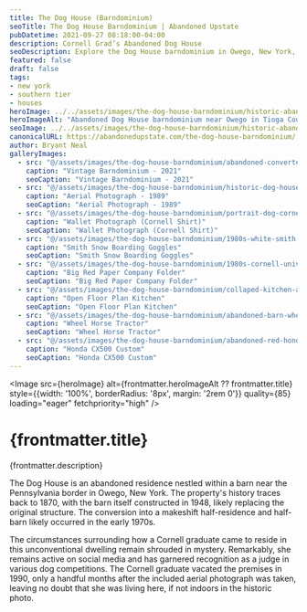 ```yaml
---
title: The Dog House (Barndominium)
seoTitle: The Dog House Barndominium | Abandoned Upstate
pubDatetime: 2021-09-27 08:18:00-04:00
description: Cornell Grad’s Abandoned Dog House
seoDescription: Explore the Dog House barndominium in Owego, New York, where a Cornell graduate converted a barn into an offbeat home now left to the elements.
featured: false
draft: false
tags:
- new york
- southern tier
- houses
heroImage: ../../assets/images/the-dog-house-barndominium/historic-abandoned-barn-dog-house-owego.jpg
heroImageAlt: "Abandoned Dog House barndominium near Owego in Tioga County, New York"
seoImage: ../../assets/images/the-dog-house-barndominium/historic-abandoned-barn-dog-house-owego.jpg
canonicalURL: https://abandonedupstate.com/the-dog-house-barndominium/
author: Bryant Neal
galleryImages:
  - src: "@/assets/images/the-dog-house-barndominium/abandoned-converted-barn-house-owego.jpg"
    caption: "Vintage Barndominium - 2021"
    seoCaption: "Vintage Barndominium - 2021"
  - src: "@/assets/images/the-dog-house-barndominium/historic-dog-house-barn-1989-owego-ny.jpg"
    caption: "Aerial Photograph - 1989"
    seoCaption: "Aerial Photograph - 1989"
  - src: "@/assets/images/the-dog-house-barndominium/portrait-dog-cornell-university-abandoned-house.jpg"
    caption: "Wallet Photograph (Cornell Shirt)"
    seoCaption: "Wallet Photograph (Cornell Shirt)"
  - src: "@/assets/images/the-dog-house-barndominium/1980s-white-smith-ski-goggels.jpg"
    caption: "Smith Snow Boarding Goggles"
    seoCaption: "Smith Snow Boarding Goggles"
  - src: "@/assets/images/the-dog-house-barndominium/1980s-cornell-university-folder.jpg"
    caption: "Big Red Paper Company Folder"
    seoCaption: "Big Red Paper Company Folder"
  - src: "@/assets/images/the-dog-house-barndominium/collaped-kitchen-abandoned-house-owego-ny.jpg"
    caption: "Open Floor Plan Kitchen"
    seoCaption: "Open Floor Plan Kitchen"
  - src: "@/assets/images/the-dog-house-barndominium/abandoned-barn-wheel-horse-tractor.jpg"
    caption: "Wheel Horse Tractor"
    seoCaption: "Wheel Horse Tractor"
  - src: "@/assets/images/the-dog-house-barndominium/abandoned-red-honda-cx-500.jpg"
    caption: "Honda CX500 Custom"
    seoCaption: "Honda CX500 Custom"
---
```













<Image 
  src={heroImage} 
  alt={frontmatter.heroImageAlt ?? frontmatter.title}
  style={{width: '100%', borderRadius: '8px', margin: '2rem 0'}}
  quality={85}
  loading="eager"
  fetchpriority="high"
/>

# {frontmatter.title}
<p className="post-tagline" style={{ color: "#b9975c" }}>{frontmatter.description}</p>

The Dog House is an abandoned residence nestled within a barn near the Pennsylvania border in Owego, New York. The property's history traces back to 1870, with the barn itself constructed in 1948, likely replacing the original structure. The conversion into a makeshift half-residence and half-barn likely occurred in the early 1970s.

The circumstances surrounding how a Cornell graduate came to reside in this unconventional dwelling remain shrouded in mystery. Remarkably, she remains active on social media and has garnered recognition as a judge in various dog competitions. The Cornell graduate vacated the premises in 1990, only a handful months after the included aerial photograph was taken, leaving no doubt that she was living here, if not indoors in the historic photo.


<GalleryLightbox galleryId="the-dog-house-barndominium" images={frontmatter.galleryImages} />
